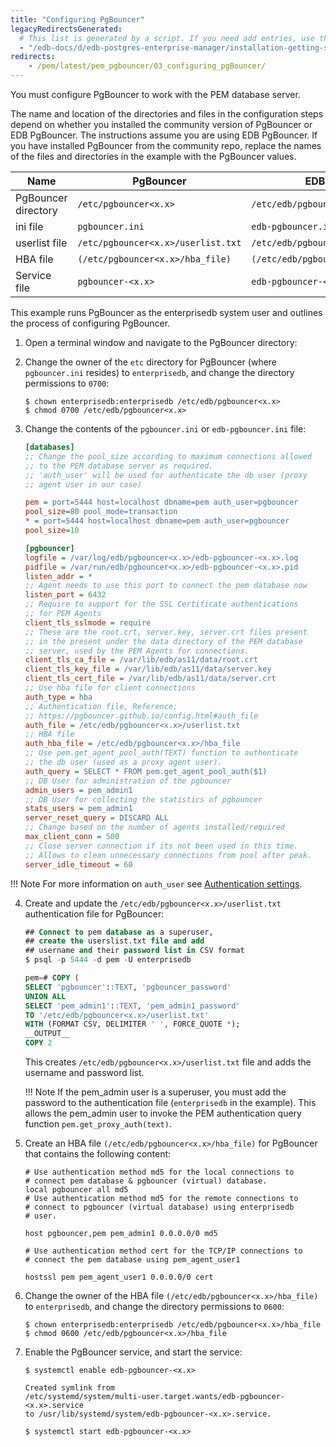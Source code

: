 ```yaml
---
title: "Configuring PgBouncer"
legacyRedirectsGenerated:
  # This list is generated by a script. If you need add entries, use the `legacyRedirects` key.
  - "/edb-docs/d/edb-postgres-enterprise-manager/installation-getting-started/pgbouncer-configuration-guide/8.0/configuring_pgBouncer.html"
redirects:
    - /pem/latest/pem_pgbouncer/03_configuring_pgBouncer/
---
```


You must configure PgBouncer to work with the PEM database server. 

The name and location of the directories and files in the configuration steps depend on whether you installed the community version of PgBouncer or EDB PgBouncer. The instructions assume you are using EDB PgBouncer. If you have installed PgBouncer from the community repo, replace the names of the files and directories in the example with the PgBouncer values.


| Name                | PgBouncer                          | EDB PgBouncer                          |
|---------------------|------------------------------------|----------------------------------------|
| PgBouncer directory | `/etc/pgbouncer<x.x>`              | `/etc/edb/pgbouncer<x.x>`               |
| ini file            | `pgbouncer.ini`                    | `edb-pgbouncer.ini`                    |
| userlist file       | `/etc/pgbouncer<x.x>/userlist.txt` | `/etc/edb/pgbouncer<x.x>/userlist.txt` |
| HBA file            | `(/etc/pgbouncer<x.x>/hba_file)`   | `(/etc/edb/pgbouncer<x.x>/hba_file)`   |
| Service file        | `pgbouncer-<x.x>`                  | `edb-pgbouncer-<x.x>`                  |

This example runs PgBouncer as the enterprisedb system user and outlines the process of configuring PgBouncer.

1.  Open a terminal window and navigate to the PgBouncer directory:

2.  Change the owner of the `etc` directory for PgBouncer (where `pgbouncer.ini` resides) to `enterprisedb`, and change the directory permissions to `0700`:

    ```shell
    $ chown enterprisedb:enterprisedb /etc/edb/pgbouncer<x.x>
    $ chmod 0700 /etc/edb/pgbouncer<x.x>
    ```

3.  Change the contents of the `pgbouncer.ini` or `edb-pgbouncer.ini` file:

    ```ini
    [databases]
    ;; Change the pool_size according to maximum connections allowed
    ;; to the PEM database server as required.
    ;; 'auth_user' will be used for authenticate the db user (proxy
    ;; agent user in our case)

    pem = port=5444 host=localhost dbname=pem auth_user=pgbouncer
    pool_size=80 pool_mode=transaction
    * = port=5444 host=localhost dbname=pem auth_user=pgbouncer
    pool_size=10

    [pgbouncer]
    logfile = /var/log/edb/pgbouncer<x.x>/edb-pgbouncer-<x.x>.log
    pidfile = /var/run/edb/pgbouncer<x.x>/edb-pgbouncer-<x.x>.pid
    listen_addr = *
    ;; Agent needs to use this port to connect the pem database now
    listen_port = 6432
    ;; Require to support for the SSL Certificate authentications
    ;; for PEM Agents
    client_tls_sslmode = require
    ;; These are the root.crt, server.key, server.crt files present
    ;; in the present under the data directory of the PEM database
    ;; server, used by the PEM Agents for connections.
    client_tls_ca_file = /var/lib/edb/as11/data/root.crt
    client_tls_key_file = /var/lib/edb/as11/data/server.key
    client_tls_cert_file = /var/lib/edb/as11/data/server.crt
    ;; Use hba file for client connections
    auth_type = hba
    ;; Authentication file, Reference:
    ;; https://pgbouncer.github.io/config.html#auth_file
    auth_file = /etc/edb/pgbouncer<x.x>/userlist.txt
    ;; HBA file
    auth_hba_file = /etc/edb/pgbouncer<x.x>/hba_file
    ;; Use pem.get_agent_pool_auth(TEXT) function to authenticate
    ;; the db user (used as a proxy agent user).
    auth_query = SELECT * FROM pem.get_agent_pool_auth($1)
    ;; DB User for administration of the pgbouncer
    admin_users = pem_admin1
    ;; DB User for collecting the statistics of pgbouncer
    stats_users = pem_admin1
    server_reset_query = DISCARD ALL
    ;; Change based on the number of agents installed/required
    max_client_conn = 500
    ;; Close server connection if its not been used in this time.
    ;; Allows to clean unnecessary connections from pool after peak.
    server_idle_timeout = 60
    ```

!!! Note
    For more information on `auth_user` see [Authentication settings](https://www.pgbouncer.org/config.html#authentication-settings).

4.  Create and update the `/etc/edb/pgbouncer<x.x>/userlist.txt` authentication file for PgBouncer:

    ```sql
    ## Connect to pem database as a superuser, 
    ## create the userslist.txt file and add 
    ## username and their password list in CSV format
    $ psql -p 5444 -d pem -U enterprisedb
    
    pem=# COPY (
    SELECT 'pgbouncer'::TEXT, 'pgbouncer_password'
    UNION ALL
    SELECT 'pem_admin1'::TEXT, 'pem_admin1_password'
    TO '/etc/edb/pgbouncer<x.x>/userlist.txt'
    WITH (FORMAT CSV, DELIMITER ' ', FORCE_QUOTE *);
    __OUTPUT__
    COPY 2
    ```

    This creates `/etc/edb/pgbouncer<x.x>/userlist.txt` file and adds the username and password list.

    !!! Note
        If the pem_admin user is a superuser, you must add the password to the authentication file (`enterprisedb` in the example). This allows the pem_admin user to invoke the PEM authentication query function `pem.get_proxy_auth(text)`.

5.  Create an HBA file `(/etc/edb/pgbouncer<x.x>/hba_file)` for PgBouncer that contains the following content:

    ```shell
    # Use authentication method md5 for the local connections to
    # connect pem database & pgbouncer (virtual) database.
    local pgbouncer all md5
    # Use authentication method md5 for the remote connections to
    # connect to pgbouncer (virtual database) using enterprisedb
    # user.

    host pgbouncer,pem pem_admin1 0.0.0.0/0 md5
    ```

    ```shell
    # Use authentication method cert for the TCP/IP connections to
    # connect the pem database using pem_agent_user1

    hostssl pem pem_agent_user1 0.0.0.0/0 cert
    ```

6.  Change the owner of the HBA file `(/etc/edb/pgbouncer<x.x>/hba_file)` to `enterprisedb`, and change the directory permissions to `0600`:

    ```shell
    $ chown enterprisedb:enterprisedb /etc/edb/pgbouncer<x.x>/hba_file
    $ chmod 0600 /etc/edb/pgbouncer<x.x>/hba_file
    ```

7.  Enable the PgBouncer service, and start the service:

    ```shell
    $ systemctl enable edb-pgbouncer-<x.x>

    Created symlink from
    /etc/systemd/system/multi-user.target.wants/edb-pgbouncer-<x.x>.service
    to /usr/lib/systemd/system/edb-pgbouncer-<x.x>.service.

    $ systemctl start edb-pgbouncer-<x.x>
    ```
